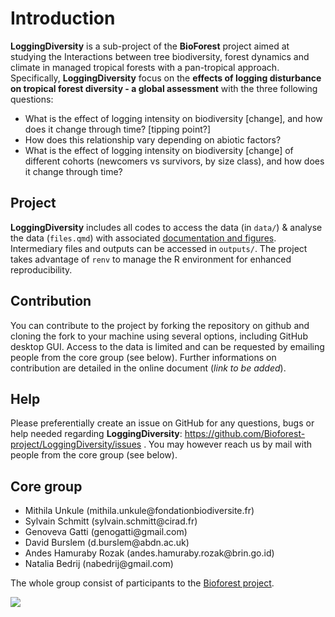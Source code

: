 # Introduction {.unnumbered}

**LoggingDiversity** is a sub-project of the **BioForest** project aimed at studying the Interactions between tree biodiversity, forest dynamics and climate in managed tropical forests with a pan-tropical approach. Specifically, **LoggingDiversity** focus on the **effects of logging disturbance on tropical forest diversity - a global assessment** with the three following questions:

-   What is the effect of logging intensity on biodiversity \[change\], and how does it change through time? \[tipping point?\]
-   How does this relationship vary depending on abiotic factors? 
-   What is the effect of logging intensity on biodiversity \[change\] of different cohorts (newcomers vs survivors, by size class), and how does it change through time?

## Project

**LoggingDiversity** includes all codes to access the data (in `data/`) & analyse the data (`files.qmd`) with associated [documentation and figures](https://bioforest-project.github.io/LoggingDiversity/). Intermediary files and outputs can be accessed in `outputs/`. The project takes advantage of `renv` to manage the R environment for enhanced reproducibility.

## Contribution

You can contribute to the project by forking the repository on github and cloning the fork to your machine using several options, including GitHub desktop GUI. Access to the data is limited and can be requested by emailing people from the core group (see below). Further informations on contribution are detailed in the online document (*link to be added*).

## Help

Please preferentially create an issue on GitHub for any questions, bugs or help needed regarding **LoggingDiversity**: <https://github.com/Bioforest-project/LoggingDiversity/issues> . You may however reach us by mail with people from the core group (see below).

## Core group

-   Mithila Unkule (mithila.unkule\@fondationbiodiversite.fr)
-   Sylvain Schmitt (sylvain.schmitt\@cirad.fr)
-   Genoveva Gatti (genogatti\@gmail.com)
-   David Burslem (d.burslem\@abdn.ac.uk)
-   Andes Hamuraby Rozak (andes.hamuraby.rozak\@brin.go.id)
-   Natalia Bedrij (nabedrij\@gmail.com)

The whole group consist of participants to the [Bioforest project](https://www.fondationbiodiversite.fr/la-frb-en-action/programmes-et-projets/le-cesab/bioforest/).

![](https://www.fondationbiodiversite.fr/wp-content/uploads/2023/10/bioforest-ws1_web.jpeg)
